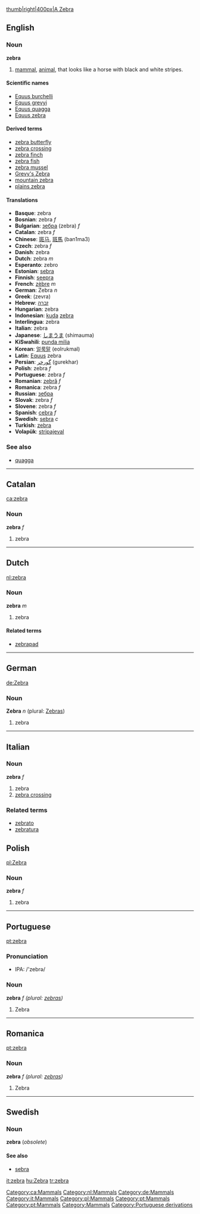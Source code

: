 [[image:zebra3.jpg|thumb|right|400px|A Zebra]]
== English ==
=== Noun ===
'''zebra'''

#[[mammal]], [[animal]], that looks like a horse with black and white stripes.

==== Scientific names ====
*[[Equus burchelli]]
*[[Equus grevyi]]
*[[Equus quagga]]
*[[Equus zebra]]

==== Derived terms ====
*[[zebra butterfly]]
*[[zebra crossing]]
*[[zebra finch]]
*[[zebra fish]]
*[[zebra mussel]]
*[[Grevy's Zebra]]
*[[mountain zebra]]
*[[plains zebra]]

==== Translations ====
*'''Basque''': zebra
*'''Bosnian''': zebra ''f''
*'''Bulgarian''': [[зебра]] (zebra) ''f''
*'''Catalan''': zebra ''f''
*'''Chinese''': [[斑马]], [[斑馬]] (ban1ma3)
*'''Czech''': zebra ''f''
*'''Danish''': zebra
*'''Dutch''': zebra ''m''
*'''Esperanto''': zebro
*'''Estonian''': [[sebra]]
*'''Finnish''': [[seepra]]
*'''French''': [[zèbre]] ''m''
*'''German''': Zebra ''n'' 
*'''Greek''': (zevra)
*'''Hebrew''': [[זברה]]
*'''Hungarian''': zebra
*'''Indonesian''': [[kuda]] [[zebra]]<!-- is this one translation wikified wrongly or two translations missing a comma? -->
*'''Interlingua''': zebra
*'''Italian''': zebra
*'''Japanese''': [[しまうま]] (shimauma)
*'''KiSwahili''': [[punda milia]]
*'''Korean''': [[얼룩말]] (eolrukmal)
*'''Latin''': [[Equus]] zebra
*'''Persian''': [[گورخر]] (gurekhar)
*'''Polish''': zebra ''f''
*'''Portuguese''': zebra ''f''
*'''Romanian''': [[zebră]] ''f''
*'''Romanica''': zebra ''f''
*'''Russian''': [[зебра]]
*'''Slovak''': zebra ''f''
*'''Slovene''': zebra ''f''
*'''Spanish''': [[cebra]] ''f''
*'''Swedish''': [[sebra]] ''c''
*'''Turkish''': [[zebra]]
*'''Volapük''': [[stripajeval]]

===See also===
*[[quagga]]

----

==Catalan==
[[ca:zebra]] [[Category:ca:Mammals]]
===Noun===
'''zebra''' ''f''
#zebra

----
==Dutch==
[[nl:zebra]] [[Category:nl:Mammals]]
===Noun===
'''zebra''' ''m''
#zebra
====Related terms====
*[[zebrapad]]

----

==German==
[[de:Zebra]] [[Category:de:Mammals]]
===Noun===
'''Zebra''' ''n'' (plural: [[Zebras]])

#zebra
----
==Italian==	 
[[Category:it:Mammals]]	 
===Noun===	 
'''zebra''' ''f''	 
# zebra	 
# [[zebra crossing]]	 
===Related terms===	 
*[[zebrato]]	 
*[[zebratura]]
==Polish==
[[pl:Zebra]] [[Category:pl:Mammals]]
===Noun===
'''zebra''' ''f''
#zebra

----

==Portuguese==
[[pt:zebra]] [[Category:pt:Mammals]]
===Pronunciation===
*IPA: /'zebrə/

===Noun===
'''zebra''' ''f (plural: [[zebras]])''
#Zebra

----

==Romanica==
[[pt:zebra]] [[Category:pt:Mammals]]

===Noun===
'''zebra''' ''f (plural: [[zebras]])''
#Zebra

----
==Swedish==
===Noun===
'''zebra''' (''obsolete'')

====See also====
*[[sebra]]
[[Category:Mammals]]

[[it:zebra]]
[[hu:Zebra]]
[[tr:zebra]]
[[Category:Portuguese derivations]]